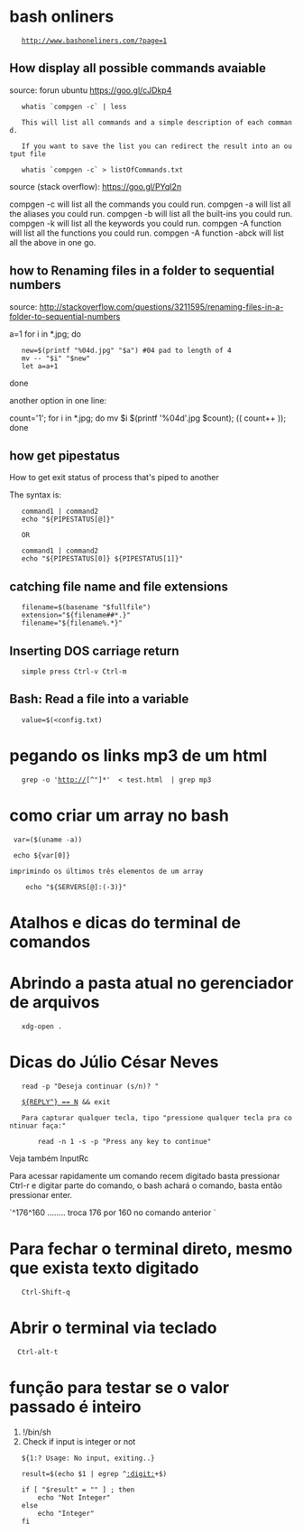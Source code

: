 = bash onliners =

	http://www.bashoneliners.com/?page=1

==How display all possible commands avaiable==

source: forun ubuntu https://goo.gl/cJDkp4

    whatis `compgen -c` | less

    This will list all commands and a simple description of each command.

    If you want to save the list you can redirect the result into an output file

    whatis `compgen -c` > listOfCommands.txt

source (stack overflow): https://goo.gl/PYqI2n

compgen -c will list all the commands you could run.
compgen -a will list all the aliases you could run.
compgen -b will list all the built-ins you could run.
compgen -k will list all the keywords you could run.
compgen -A function will list all the functions you could run.
compgen -A function -abck will list all the above in one go.

==how to Renaming files in a folder to sequential numbers==

source: http://stackoverflow.com/questions/3211595/renaming-files-in-a-folder-to-sequential-numbers

a=1
for i in *.jpg; do
    new=$(printf "%04d.jpg" "$a") #04 pad to length of 4
    mv -- "$i" "$new"
    let a=a+1
done

another option in one line:

count='1'; for i in *.jpg; do mv $i $(printf '%04d'.jpg $count); (( count++ )); done

==how get pipestatus==
How to get exit status of process that's piped to another

The syntax is:

    command1 | command2
    echo "${PIPESTATUS[@]}"

    OR

    command1 | command2
    echo "${PIPESTATUS[0]} ${PIPESTATUS[1]}"

==catching file name and file extensions==

    filename=$(basename "$fullfile")
    extension="${filename##*.}"
    filename="${filename%.*}"


==Inserting DOS carriage return==

    simple press Ctrl-v Ctrl-m

==Bash: Read a file into a variable==

    value=$(<config.txt)

= pegando os links mp3 de um html =

	grep -o 'http://[^"]*'  < test.html  | grep mp3

= como criar um array no bash=

  var=($(uname -a))

  echo ${var[0]}

 imprimindo os últimos três elementos de um array

     echo "${SERVERS[@]:(-3)}"

=Atalhos e dicas do terminal de comandos=

=Abrindo a pasta atual no gerenciador de arquivos=

    xdg-open .

=Dicas do Júlio César Neves=

    read -p "Deseja continuar (s/n)? "

    [[ ${REPLY^} == N ]] && exit

    Para capturar qualquer tecla, tipo "pressione qualquer tecla pra continuar faça:"

        read -n 1 -s -p "Press any key to continue"

Veja também InputRc

Para acessar rapidamente um comando recem digitado basta
pressionar Ctrl-r e digitar parte do comando, o bash achará
o comando, basta então pressionar enter.

`^176^160 ........ troca 176 por 160 no comando anterior `

=Para fechar o terminal direto, mesmo que exista texto digitado=

    Ctrl-Shift-q

=Abrir o terminal via teclado=

   Ctrl-alt-t

=função para testar se o valor passado é inteiro=

#!/bin/sh
#Check if input is integer or not

    ${1:? Usage: No input, exiting..}

    result=$(echo $1 | egrep ^[[:digit:]]+$)

    if [ "$result" = "" ] ; then
        echo "Not Integer"
    else
        echo "Integer"
    fi
